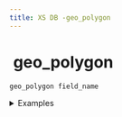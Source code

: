 ```yaml
---
title: XS DB -geo_polygon
---
```


# <img src="../assets/docuBadge (11).png" alt="" data-size="line"> geo\_polygon <a href="#xs-geo_polygon" id="xs-geo_polygon"></a>

`geo_polygon field_name`

<details>

<summary>Examples</summary>

```javascript
geo_polygon area        // A polygon field for area definition
geo_polygon territory   // A polygon field for territory bounds
geo_polygon zone        // A polygon field for zone definition
```

</details>
